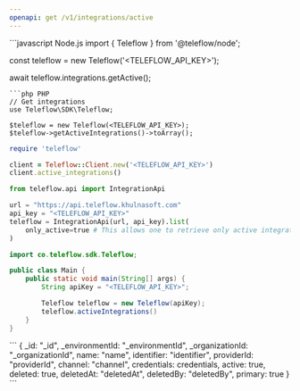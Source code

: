 ```yaml
---
openapi: get /v1/integrations/active
---
```


<Snippet file="apikey-warning.mdx" />

<RequestExample>
```javascript Node.js
import { Teleflow } from '@teleflow/node'; 

const teleflow = new Teleflow('<TELEFLOW_API_KEY>');

await teleflow.integrations.getActive();
```
```php PHP
// Get integrations
use Teleflow\SDK\Teleflow;

$teleflow = new Teleflow(<TELEFLOW_API_KEY>);
$teleflow->getActiveIntegrations()->toArray();
```
```ruby Ruby
require 'teleflow'

client = Teleflow::Client.new('<TELEFLOW_API_KEY>')
client.active_integrations()
```
```python Python
from teleflow.api import IntegrationApi

url = "https://api.teleflow.khulnasoft.com"
api_key = "<TELEFLOW_API_KEY>"
teleflow = IntegrationApi(url, api_key).list(
    only_active=true # This allows one to retrieve only active integrations. Defaults to False.
)
```

```java Java
import co.teleflow.sdk.Teleflow;

public class Main {
    public static void main(String[] args) {
        String apiKey = "<TELEFLOW_API_KEY>";

        Teleflow teleflow = new Teleflow(apiKey);
        teleflow.activeIntegrations()
    }
}
```

</RequestExample>

<ResponseExample>
```
{
    _id: "_id",
    _environmentId: "_environmentId",
    _organizationId: "_organizationId",
    name: "name",
    identifier: "identifier",
    providerId: "providerId",
    channel: "channel",
    credentials: credentials,
    active: true,
    deleted: true,
    deletedAt: "deletedAt",
    deletedBy: "deletedBy",
    primary: true
}
```
</ResponseExample>